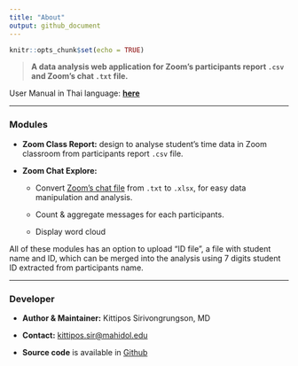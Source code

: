 ```yaml
---
title: "About"
output: github_document
---
```


```r
knitr::opts_chunk$set(echo = TRUE)
```

> **A data analysis web application for Zoom's participants report `.csv` and Zoom's chat `.txt` file.**

User Manual in Thai language: [**here**](https://lightbridge-ks.github.io/ZoomInterface/)

------------------------------------------------------------------------

### Modules

-   **Zoom Class Report:** design to analyse student's time data in Zoom classroom from participants report `.csv` file.

-   **Zoom Chat Explore:**

    -   Convert [Zoom's chat file](https://support.zoom.us/hc/en-us/articles/115004792763-Saving-in-meeting-chat) from `.txt` to `.xlsx`, for easy data manipulation and analysis.

    -   Count & aggregate messages for each participants.

    -   Display word cloud

All of these modules has an option to upload "ID file", a file with student name and ID, which can be merged into the analysis using 7 digits student ID extracted from participants name.

------------------------------------------------------------------------

### Developer

-   **Author & Maintainer:** Kittipos Sirivongrungson, MD

-   **Contact:** [kittipos.sir\@mahidol.edu](kittipos.sir@mahidol.edu)

-   **Source code** is available in [Github](https://github.com/Lightbridge-KS/ZoomInterface)

